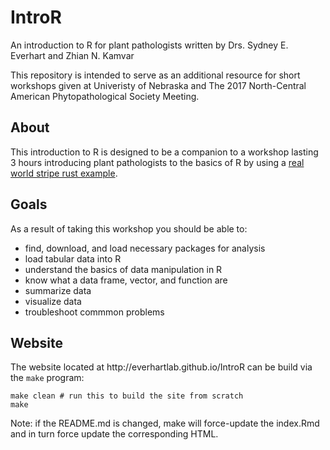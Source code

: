 # IntroR

An introduction to R for plant pathologists written by Drs. Sydney E. Everhart
and Zhian N. Kamvar

This repository is intended to serve as an additional resource for short 
workshops given at Univeristy of Nebraska and The 2017 North-Central American
Phytopathological Society Meeting. 

## About 

This introduction to R is designed to be a companion to a workshop lasting 3 
hours introducing plant pathologists to the basics of R by using a 
[real world stripe rust example]. 

## Goals

As a result of taking this workshop you should be able to:

 - find, download, and load necessary packages for analysis
 - load tabular data into R
 - understand the basics of data manipulation in R
 - know what a data frame, vector, and function are
 - summarize data
 - visualize data
 - troubleshoot commmon problems

[real world stripe rust example]: http://www.apsnet.org/edcenter/advanced/topics/EcologyAndEpidemiologyInR/DiseaseProgress/Pages/StripeRust.aspx "APS Education Center: Using the area under the disease progress curve to compare disease severity"

## Website

The website located at http://everhartlab.github.io/IntroR can be build via the
`make` program:

```make
make clean # run this to build the site from scratch
make
```

Note: if the README.md is changed, make will force-update the index.Rmd and in
turn force update the corresponding HTML.
